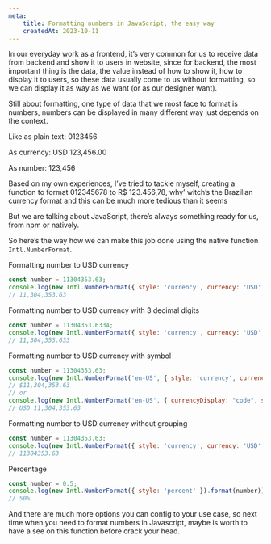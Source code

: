 ```yaml
---
meta:
    title: Formatting numbers in JavaScript, the easy way
    createdAt: 2023-10-11
---
```


In our everyday work as a frontend, it’s very common for us to receive data from backend and show it to users in website, since for backend, the most important thing is the data, the value instead of how to show it, how to display it to users, so these data usually come to us without formatting, so we can display it as way as we want (or as our designer want).

Still about formatting, one type of data that we most face to format is numbers, numbers can be displayed in many different way just depends on the context.

Like as plain text: 0123456

As currency: USD 123,456.00

As number: 123,456

Based on my own experiences, I’ve tried to tackle myself, creating a function to format 012345678 to R$ 123.456,78, why’ witch’s the Brazilian currency format and this can be much more tedious than it seems

But we are talking about JavaScript, there’s always something ready for us, from npm or natively.

So here’s the way how we can make this job done using the native function `Intl.NumberFormat`.

Formatting number to USD currency

```javascript
const number = 11304353.63;
console.log(new Intl.NumberFormat({ style: 'currency', currency: 'USD' }).format(number));
// 11,304,353.63
```

Formatting number to USD currency with 3 decimal digits

```javascript
const number = 11304353.6334;
console.log(new Intl.NumberFormat({ style: 'currency', currency: 'USD', maximumFractionDigits: 3, minimumFractionDigits: 3 }).format(number));
// 11,304,353.633
```

Formatting number to USD currency with symbol

```javascript
const number = 11304353.63;
console.log(new Intl.NumberFormat('en-US', { style: 'currency', currency: 'USD' }).format(number));
// $11,304,353.63
// or
console.log(new Intl.NumberFormat('en-US', { currencyDisplay: "code", style: 'currency', currency: 'USD' }).format(number));
// USD 11,304,353.63
```

Formatting number to USD currency without grouping

```javascript
const number = 11304353.63;
console.log(new Intl.NumberFormat({ style: 'currency', currency: 'USD', useGrouping: false }).format(number));
// 11304353.63
```

Percentage

```javascript
const number = 0.5;
console.log(new Intl.NumberFormat({ style: 'percent' }).format(number));
// 50%
```

And there are much more options you can config to your use case, so next time when you need to format numbers in Javascript, maybe is worth to have a see on this function before crack your head.
